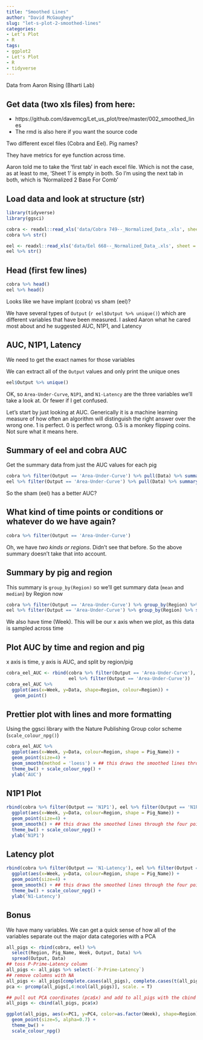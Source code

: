 ```yaml
---
title: "Smoothed Lines"
author: "David McGaughey"
slug: "let-s-plot-2-smoothed-lines"
categories:
- Let’s Plot
- R
tags:
- ggplot2
- Let's Plot
- R
- tidyverse
---
```


Data from Aaron Rising (Bharti Lab)

## Get data (two xls files) from here:
- https://github.com/davemcg/Let_us_plot/tree/master/002_smoothed_lines
- The rmd is also here if you want the source code 

Two different excel files (Cobra and Eel). Pig names?

They have metrics for eye function across time. 

Aaron told me to take the 'first tab' in each excel file. Which is not the case, as at least to me, 'Sheet 1' is empty in both. So I'm using the next tab in both, which is 'Normalized 2 Base For Comb'

## Load data and look at structure (str)
```r
library(tidyverse)
library(ggsci)

cobra <- readxl::read_xls('data/Cobra 749--_Normalized_Data_.xls', sheet = 'Normalized 2 Base For Comb')
cobra %>% str()

eel <- readxl::read_xls('data/Eel 668--_Normalized_Data_.xls', sheet = 'Normalized 2 Base For Comb')
eel %>% str()
```

## Head (first few lines)
```r
cobra %>% head()
eel %>% head()
```

Looks like we have implant (cobra) vs sham (eel)?

We have several types of `Output` (`r eel$Output %>% unique()`) which are different variables that have been measured. I asked Aaron what he cared most about and he suggested AUC, N1P1, and Latency

## AUC, N1P1, Latency
We need to get the exact names for those variables

We can extract all of the `Output` values and only print the unique ones
```r
eel$Output %>% unique()
```

OK, so `Area-Under-Curve`, `N1P1`, and `N1-Latency` are the three variables we'll take a look at. Or fewer if I get confused. 

Let's start by just looking at AUC. Generically it is a machine learning measure of how often an algorithm will distinguish the right answer over the wrong one. 1 is perfect. 0 is perfect wrong. 0.5 is a monkey flipping coins. Not sure what it means here.

## Summary of eel and cobra AUC
Get the summary data from just the AUC values for each pig
```r
cobra %>% filter(Output == 'Area-Under-Curve') %>% pull(Data) %>% summary()
eel %>% filter(Output == 'Area-Under-Curve') %>% pull(Data) %>% summary()
```

So the sham (eel) has a better AUC? 

## What kind of time points or conditions or whatever do we have again?
```r
cobra %>% filter(Output == 'Area-Under-Curve')
```

Oh, we have *two kinds or regions*. Didn't see that before. So the above summary doesn't take that into account. 

## Summary by pig and region
This summary is `group_by(Region)` so we'll get summary data (`mean` and `median`) by Region now
```r
cobra %>% filter(Output == 'Area-Under-Curve') %>% group_by(Region) %>% summarise(mean = mean(Data), median= median(Data))
eel %>% filter(Output == 'Area-Under-Curve') %>% group_by(Region) %>% summarise(mean = mean(Data), median= median(Data))
```


We also have time (Week). This will be our x axis when we plot, as this data is sampled across time

## Plot AUC by time and region and pig
x axis is time, y axis is AUC, and split by region/pig
```r
cobra_eel_AUC <- rbind(cobra %>% filter(Output == 'Area-Under-Curve'), 
                       eel %>% filter(Output == 'Area-Under-Curve'))
cobra_eel_AUC %>% 
  ggplot(aes(x=Week, y=Data, shape=Region, colour=Region)) + 
   geom_point()
```

## Prettier plot with lines and more formatting
Using the ggsci library with the Nature Publishing Group color scheme (`scale_colour_npg()`)
```r
cobra_eel_AUC %>% 
  ggplot(aes(x=Week, y=Data, colour=Region, shape = Pig_Name)) + 
  geom_point(size=4) + 
  geom_smooth(method = 'loess') + ## this draws the smoothed lines through the four points. It auto picks an algorithm that works. loess was used here
  theme_bw() + scale_colour_npg() +
  ylab('AUC') 
```

## N1P1 Plot
```r
rbind(cobra %>% filter(Output == 'N1P1'), eel %>% filter(Output == 'N1P1')) %>% 
  ggplot(aes(x=Week, y=Data, colour=Region, shape = Pig_Name)) + 
  geom_point(size=4) + 
  geom_smooth() + ## this draws the smoothed lines through the four points. It auto picks an algorithm that works. loess was used here
  theme_bw() + scale_colour_npg() +
  ylab('N1P1')
```

## Latency plot
```r
rbind(cobra %>% filter(Output == 'N1-Latency'), eel %>% filter(Output == 'N1-Latency')) %>% 
  ggplot(aes(x=Week, y=Data, colour=Region, shape = Pig_Name)) + 
  geom_point(size=4) + 
  geom_smooth() + ## this draws the smoothed lines through the four points. It auto picks an algorithm that works. loess was used here
  theme_bw() + scale_colour_npg() +
  ylab('N1-Latency')
```

## Bonus

We have many variables. We can get a quick sense of how all of the variables separate out the major data categories with a PCA
```r
all_pigs <- rbind(cobra, eel) %>% 
  select(Region, Pig_Name, Week, Output, Data) %>% 
  spread(Output, Data)
## toss P-Prime-Latency column
all_pigs <- all_pigs %>% select(-`P-Prime-Latency`)
## remove columns with NA
all_pigs <- all_pigs[complete.cases(all_pigs), complete.cases(t(all_pigs))]
pca <- prcomp(all_pigs[,4:ncol(all_pigs)], scale. = T)

## pull out PCA coordinates (pca$x) and add to all_pigs with the cbind
all_pigs <- cbind(all_pigs, pca$x)

ggplot(all_pigs, aes(x=PC1, y=PC4, color=as.factor(Week), shape=Region)) + 
  geom_point(size=5, alpha=0.7) + 
  theme_bw() + 
  scale_colour_npg() 
```
